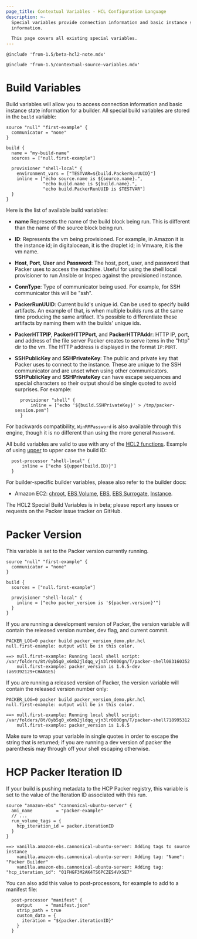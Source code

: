 ```yaml
---
page_title: Contextual Variables - HCL Configuration Language
description: >-
  Special variables provide connection information and basic instance state
  information.

  This page covers all existing special variables.
---
```


`@include 'from-1.5/beta-hcl2-note.mdx'`

`@include 'from-1.5/contextual-source-variables.mdx'`

# Build Variables

Build variables will allow you to access connection information and basic instance state information for a builder.
All special build variables are stored in the `build` variable:

```hcl
source "null" "first-example" {
  communicator = "none"
}

build {
  name = "my-build-name"
  sources = ["null.first-example"]

  provisioner "shell-local" {
    environment_vars = ["TESTVAR=${build.PackerRunUUID}"]
    inline = ["echo source.name is ${source.name}.",
              "echo build.name is ${build.name}.",
              "echo build.PackerRunUUID is $TESTVAR"]
  }
}
```

Here is the list of available build variables:

- **name** Represents the name of the build block being run. This is different
  than the name of the source block being run.

- **ID**: Represents the vm being provisioned. For example, in Amazon it is the instance id; in digitalocean,
  it is the droplet id; in Vmware, it is the vm name.

- **Host**, **Port**, **User** and **Password**: The host, port, user, and password that Packer uses to access the machine.
  Useful for using the shell local provisioner to run Ansible or Inspec against the provisioned instance.

- **ConnType**: Type of communicator being used. For example, for SSH communicator this will be "ssh".

- **PackerRunUUID**: Current build's unique id. Can be used to specify build artifacts.
  An example of that, is when multiple builds runs at the same time producing the same artifact.
  It's possible to differentiate these artifacts by naming them with the builds' unique ids.

- **PackerHTTPIP**, **PackerHTTPPort**, and **PackerHTTPAddr**: HTTP IP, port, and address of the file server Packer creates to serve items in the "http" dir to the vm. The HTTP address is displayed in the format `IP:PORT`.

- **SSHPublicKey** and **SSHPrivateKey**: The public and private key that Packer uses to connect to the instance.
  These are unique to the SSH communicator and are unset when using other communicators.
  **SSHPublicKey** and **SSHPrivateKey** can have escape sequences and special characters so their output should be single quoted to avoid surprises. For example:

  ```hcl
    provisioner "shell" {
        inline = ["echo '${build.SSHPrivateKey}' > /tmp/packer-session.pem"]
    }
  ```

For backwards compatibility, `WinRMPassword` is also available through this
engine, though it is no different than using the more general `Password`.

All build variables are valid to use with any of the [HCL2 functions](/docs/templates/hcl_templates/functions).
Example of using [upper](/docs/templates/hcl_templates/functions/string/upper) to upper case the build ID:

```hcl
  post-processor "shell-local" {
      inline = ["echo ${upper(build.ID)}"]
  }
```

For builder-specific builder variables, please also refer to the builder docs:

- Amazon EC2: [chroot](/docs/builders/amazon/chroot#build-shared-information-variables),
  [EBS Volume](/docs/builders/amazon/ebsvolume#build-shared-information-variables),
  [EBS](/docs/builders/amazon/ebs#build-shared-information-variables),
  [EBS Surrogate](/docs/builders/amazon/ebssurrogate#build-shared-information-variables),
  [Instance](/docs/builders/amazon/instance#build-shared-information-variables).

The HCL2 Special Build Variables is in beta; please report any issues or requests on the Packer
issue tracker on GitHub.

# Packer Version

This variable is set to the Packer version currently running.

```hcl
source "null" "first-example" {
  communicator = "none"
}

build {
  sources = ["null.first-example"]

  provisioner "shell-local" {
    inline = ["echo packer_version is '${packer.version}'"]
  }
}
```

If you are running a development version of Packer, the version variable will
contain the released version number, dev flag, and current commit.

```shell-session
PACKER_LOG=0 packer build packer_version_demo.pkr.hcl
null.first-example: output will be in this color.

==> null.first-example: Running local shell script: /var/folders/8t/0yb5q0_x6mb2jldqq_vjn3lr0000gn/T/packer-shell083160352
    null.first-example: packer_version is 1.6.5-dev (a69392129+CHANGES)
```

If you are running a released version of Packer, the version variable will
contain the released version number only:

```shell-session
PACKER_LOG=0 packer build packer_version_demo.pkr.hcl
null.first-example: output will be in this color.

==> null.first-example: Running local shell script: /var/folders/8t/0yb5q0_x6mb2jldqq_vjn3lr0000gn/T/packer-shell718995312
    null.first-example: packer_version is 1.6.5
```

Make sure to wrap your variable in single quotes in order to escape the
string that is returned; if you are running a dev version of packer the
parenthesis may through off your shell escaping otherwise.

# HCP Packer Iteration ID

If your build is pushing metadata to the HCP Packer registry, this variable is
set to the value of the Iteration ID associated with this run.

```hcl
source "amazon-ebs" "cannonical-ubuntu-server" {
  ami_name         = "packer-example"
  // ...
  run_volume_tags = {
    hcp_iteration_id = packer.iterationID
  }
}
```

```shell-session
==> vanilla.amazon-ebs.cannonical-ubuntu-server: Adding tags to source instance
    vanilla.amazon-ebs.cannonical-ubuntu-server: Adding tag: "Name": "Packer Builder"
    vanilla.amazon-ebs.cannonical-ubuntu-server: Adding tag: "hcp_iteration_id": "01FHGF3M2AK4TS6PCZES4VX5E7"
```

You can also add this value to post-processors, for example to add to a manifest file:

```hcl
  post-processor "manifest" {
    output     = "manifest.json"
    strip_path = true
    custom_data = {
      iteration = "${packer.iterationID}"
    }
  }

```
